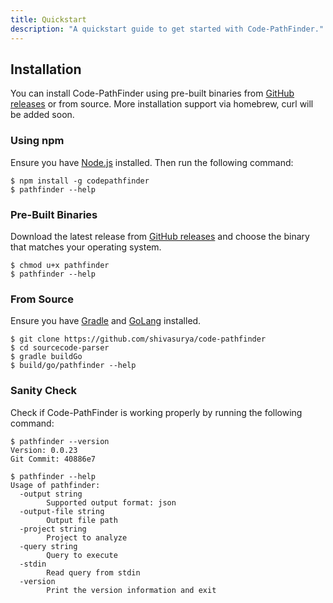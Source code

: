 ```yaml
---
title: Quickstart
description: "A quickstart guide to get started with Code-PathFinder."
---
```



<PostHogLayout>
</PostHogLayout>

## Installation

You can install Code-PathFinder using pre-built binaries from [GitHub releases](https://github.com/shivasurya/code-pathfinder/releases) or from source.
More installation support via homebrew, curl will be added soon.

### Using npm

Ensure you have [Node.js](https://nodejs.org/en/download/) installed. Then run the following command:

```shell
$ npm install -g codepathfinder
$ pathfinder --help
```

### Pre-Built Binaries

Download the latest release from [GitHub releases](https://github.com/shivasurya/code-pathfinder/releases) and choose 
the binary that matches your operating system.

```shell
$ chmod u+x pathfinder
$ pathfinder --help
```

### From Source

Ensure you have [Gradle](https://gradle.org/) and [GoLang](https://go.dev/doc/install) installed.

```shell
$ git clone https://github.com/shivasurya/code-pathfinder
$ cd sourcecode-parser
$ gradle buildGo
$ build/go/pathfinder --help
```

### Sanity Check

Check if Code-PathFinder is working properly by running the following command:

```shell
$ pathfinder --version
Version: 0.0.23
Git Commit: 40886e7
```

```shell
$ pathfinder --help
Usage of pathfinder:
  -output string
        Supported output format: json
  -output-file string
        Output file path
  -project string
        Project to analyze
  -query string
        Query to execute
  -stdin
        Read query from stdin
  -version
        Print the version information and exit
```
